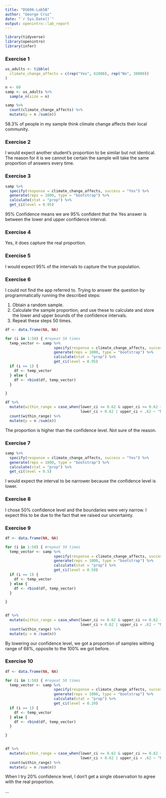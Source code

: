 ```yaml
---
title: "DS606-Lab5B"
author: "George Cruz"
date: "`r Sys.Date()`"
output: openintro::lab_report
---
```


```r
library(tidyverse)
library(openintro)
library(infer)
```


### Exercise 1
```r
us_adults <- tibble(
  climate_change_affects = c(rep("Yes", 62000), rep("No", 38000))
)
```

```r
n <- 60
samp <- us_adults %>%
  sample_n(size = n)
```

```r
samp %>%
  count(climate_change_affects) %>%
  mutate(p = n /sum(n))
```
58.3% of people in my sample think climate change affects their local community. 

### Exercise 2
I would expect another student's proportion to be similar but not identical.  The reason for it is we cannot be certain the sample will take the same proportion of answers every time. 

### Exercise 3

```r
samp %>%
  specify(response = climate_change_affects, success = "Yes") %>%
  generate(reps = 1000, type = "bootstrap") %>%
  calculate(stat = "prop") %>%
  get_ci(level = 0.95)
```

95% Confidence means we are 95% confident that the Yes answer is between the lower and upper confidence interval. 

### Exercise 4
Yes, it does capture the real proportion. 

### Exercise 5
I would expect 95% of the intervals to capture the true population. 

### Exercise 6
I could not find the app referred to. Trying to answer the question by programmatically running the described steps:

1. Obtain a random sample.
2. Calculate the sample proportion, and use these to calculate and store the lower and upper bounds of the confidence intervals.
3. Repeat these steps 50 times.



```r
df <- data.frame(NA, NA)

for (i in 1:50) { #repeat 50 times
  temp_vector <- samp %>%
                      specify(response = climate_change_affects, success = "Yes") %>%
                      generate(reps = 1000, type = "bootstrap") %>%
                      calculate(stat = "prop") %>%
                      get_ci(level = 0.95)  
  if (i == 1) { 
    df <- temp_vector 
  } else { 
    df <- rbind(df, temp_vector)  
  }

}

```

```r
df %>%
  mutate(within_range = case_when(lower_ci <= 0.62 & upper_ci >= 0.62 ~ "Yes",
                                  lower_ci > 0.62 | upper_ci < .62 ~ "No"))%>% 
  count(within_range) %>%
  mutate(p = n /sum(n))
```
The proportion is higher than the confidence level.  Not sure of the reason. 

### Exercise 7

```r
samp %>%
  specify(response = climate_change_affects, success = "Yes") %>%
  generate(reps = 1000, type = "bootstrap") %>%
  calculate(stat = "prop") %>%
  get_ci(level = 0.5)
```

I would expect the interval to be narrower because the confidence level is lower.  

### Exercise 8

I chose 50% confidence level and the boundaries were very narrow.  I expect this to be due to the fact that we raised our uncertainty.

### Exercise 9

```r
df <- data.frame(NA, NA)

for (i in 1:50) { #repeat 50 times
  temp_vector <- samp %>%
                      specify(response = climate_change_affects, success = "Yes") %>%
                      generate(reps = 1000, type = "bootstrap") %>%
                      calculate(stat = "prop") %>%
                      get_ci(level = 0.50)  
  if (i == 1) { 
    df <- temp_vector 
  } else { 
    df <- rbind(df, temp_vector)  
  }

}

 
df %>%
  mutate(within_range = case_when(lower_ci <= 0.62 & upper_ci >= 0.62 ~ "Yes",
                                  lower_ci > 0.62 | upper_ci < .62 ~ "No"))%>% 
  count(within_range) %>%
  mutate(p = n /sum(n))
```
By lowering our confidence level, we got a proportion of samples withing range of 68%, opposite to the 100% we got before. 

### Exercise 10

```r
df <- data.frame(NA, NA)

for (i in 1:50) { #repeat 50 times
  temp_vector <- samp %>%
                      specify(response = climate_change_affects, success = "Yes") %>%
                      generate(reps = 1000, type = "bootstrap") %>%
                      calculate(stat = "prop") %>%
                      get_ci(level = 0.20)  
  if (i == 1) { 
    df <- temp_vector 
  } else { 
    df <- rbind(df, temp_vector)  
  }

}

 
df %>%
  mutate(within_range = case_when(lower_ci <= 0.62 & upper_ci >= 0.62 ~ "Yes",
                                  lower_ci > 0.62 | upper_ci < .62 ~ "No"))%>% 
  count(within_range) %>%
  mutate(p = n /sum(n))
```
When I try 20% confidence level, I don't get a single observation to agree with the real proportion. 





...

